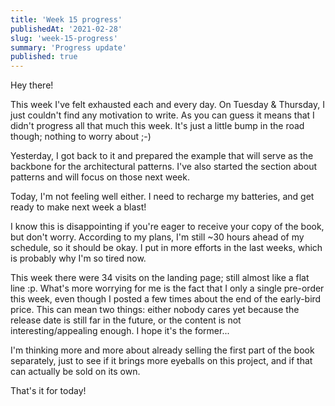 ```yaml
---
title: 'Week 15 progress'
publishedAt: '2021-02-28'
slug: 'week-15-progress'
summary: 'Progress update'
published: true
---
```


Hey there!

This week I've felt exhausted each and every day. On Tuesday & Thursday, I just couldn't find any motivation to write. As you can guess it means that I didn't progress all that much this week. It's just a little bump in the road though; nothing to worry about ;-)

Yesterday, I got back to it and prepared the example that will serve as the backbone for the architectural patterns. I've also started the section about patterns and will focus on those next week.

Today, I'm not feeling well either. I need to recharge my batteries, and get ready to make next week a blast!

I know this is disappointing if you're eager to receive your copy of the book, but don't worry. According to my plans, I'm still ~30 hours ahead of my schedule, so it should be okay. I put in more efforts in the last weeks, which is probably why I'm so tired now.

This week there were 34 visits on the landing page; still almost like a flat line :p. What's more worrying for me is the fact that I only a single pre-order this week, even though I posted a few times about the end of the early-bird price. This can mean two things: either nobody cares yet because the release date is still far in the future, or the content is not interesting/appealing enough. I hope it's the former...

I'm thinking more and more about already selling the first part of the book separately, just to see if it brings more eyeballs on this project, and if that can actually be sold on its own.

That's it for today!

<BlogPostSignature />
